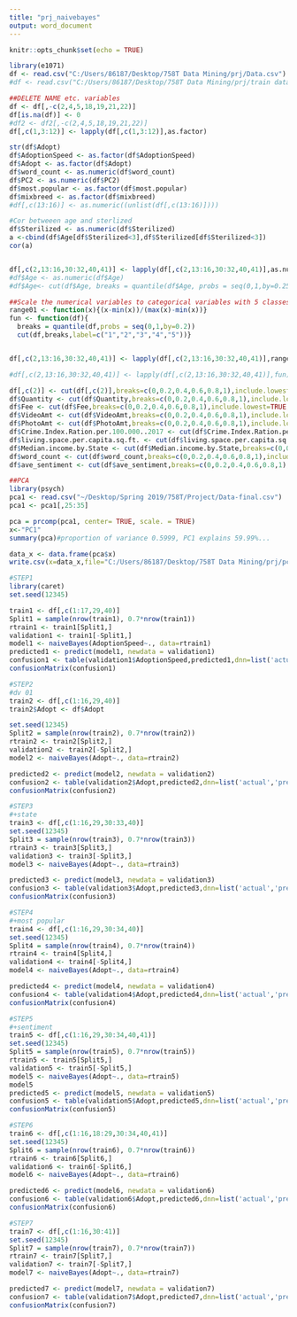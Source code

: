 ```yaml
---
title: "prj_naivebayes"
output: word_document
---
```


```r
knitr::opts_chunk$set(echo = TRUE)
```

```r
library(e1071)
df <- read.csv("C:/Users/86187/Desktop/758T Data Mining/prj/Data.csv")
#df <- read.csv("C:/Users/86187/Desktop/758T Data Mining/prj/train data.csv")

##DELETE NAME etc. variables
df <- df[,-c(2,4,5,18,19,21,22)]
df[is.na(df)] <- 0
#df2 <- df2[,-c(2,4,5,18,19,21,22)]
df[,c(1,3:12)] <- lapply(df[,c(1,3:12)],as.factor)

str(df$Adopt)
df$AdoptionSpeed <- as.factor(df$AdoptionSpeed)
df$Adopt <- as.factor(df$Adopt)
df$word_count <- as.numeric(df$word_count)
df$PC2 <- as.numeric(df$PC2)
df$most.popular <- as.factor(df$most.popular)
df$mixbreed <- as.factor(df$mixbreed)
#df[,c(13:16)] <- as.numeric((unlist(df[,c(13:16)])))

#Cor betweeen age and sterlized
df$Sterilized <- as.numeric(df$Sterilized)
a <-cbind(df$Age[df$Sterilized<3],df$Sterilized[df$Sterilized<3])
cor(a)


df[,c(2,13:16,30:32,40,41)] <- lapply(df[,c(2,13:16,30:32,40,41)],as.numeric)
#df$Age <- as.numeric(df$Age)
#df$Age<- cut(df$Age, breaks = quantile(df$Age, probs = seq(0,1,by=0.25)),label=c("1","2","3","4"))
```

```r
##Scale the numerical variables to categorical variables with 5 classes
range01 <- function(x){(x-min(x))/(max(x)-min(x))}
fun <- function(df){
  breaks = quantile(df,probs = seq(0,1,by=0.2))
  cut(df,breaks,label=c("1","2","3","4","5"))}


df[,c(2,13:16,30:32,40,41)] <- lapply(df[,c(2,13:16,30:32,40,41)],range01)

#df[,c(2,13:16,30:32,40,41)] <- lapply(df[,c(2,13:16,30:32,40,41)],fun)

df[,c(2)] <- cut(df[,c(2)],breaks=c(0,0.2,0.4,0.6,0.8,1),include.lowest=TRUE,label=c("1","2","3","4","5"))
df$Quantity <- cut(df$Quantity,breaks=c(0,0.2,0.4,0.6,0.8,1),include.lowest=TRUE,label=c("1","2","3","4","5"))
df$Fee <- cut(df$Fee,breaks=c(0,0.2,0.4,0.6,0.8,1),include.lowest=TRUE,label=c("1","2","3","4","5"))
df$VideoAmt <- cut(df$VideoAmt,breaks=c(0,0.2,0.4,0.6,0.8,1),include.lowest=TRUE,label=c("1","2","3","4","5"))
df$PhotoAmt <- cut(df$PhotoAmt,breaks=c(0,0.2,0.4,0.6,0.8,1),include.lowest=TRUE,label=c("1","2","3","4","5"))
df$Crime.Index.Ration.per.100.000..2017 <- cut(df$Crime.Index.Ration.per.100.000..2017,breaks=c(0,0.2,0.4,0.6,0.8,1),include.lowest=TRUE,label=c("1","2","3","4","5"))
df$living.space.per.capita.sq.ft. <- cut(df$living.space.per.capita.sq.ft.,breaks=c(0,0.2,0.4,0.6,0.8,1),include.lowest=TRUE,label=c("1","2","3","4","5"))
df$Median.income.by.State <- cut(df$Median.income.by.State,breaks=c(0,0.2,0.4,0.6,0.8,1),include.lowest=TRUE,label=c("1","2","3","4","5"))
df$word_count <- cut(df$word_count,breaks=c(0,0.2,0.4,0.6,0.8,1),include.lowest=TRUE,label=c("1","2","3","4","5"))
df$ave_sentiment <- cut(df$ave_sentiment,breaks=c(0,0.2,0.4,0.6,0.8,1),include.lowest=TRUE,label=c("1","2","3","4","5"))
```

```r
##PCA
library(psych)
pca1 <- read.csv("~/Desktop/Spring 2019/758T/Project/Data-final.csv")
pca1 <- pca1[,25:35]

pca = prcomp(pca1, center= TRUE, scale. = TRUE)
x<-"PC1"
summary(pca)#proportion of variance 0.5999, PC1 explains 59.99%...

data_x <- data.frame(pca$x)
write.csv(x=data_x,file="C:/Users/86187/Desktop/758T Data Mining/prj/pca.csv")
```
```r
#STEP1
library(caret)
set.seed(12345)

train1 <- df[,c(1:17,29,40)]
Split1 = sample(nrow(train1), 0.7*nrow(train1))
rtrain1 <- train1[Split1,]
validation1 <- train1[-Split1,]
model1 <- naiveBayes(AdoptionSpeed~., data=rtrain1)
predicted1 <- predict(model1, newdata = validation1)
confusion1 <- table(validation1$AdoptionSpeed,predicted1,dnn=list('actual','predicted'))
confusionMatrix(confusion1)
```


```r
#STEP2
#dv 01 
train2 <- df[,c(1:16,29,40)]
train2$Adopt <- df$Adopt

set.seed(12345)
Split2 = sample(nrow(train2), 0.7*nrow(train2))
rtrain2 <- train2[Split2,]
validation2 <- train2[-Split2,]
model2 <- naiveBayes(Adopt~., data=rtrain2)

predicted2 <- predict(model2, newdata = validation2)
confusion2 <- table(validation2$Adopt,predicted2,dnn=list('actual','predicted'))
confusionMatrix(confusion2)
```

```r
#STEP3
#+state
train3 <- df[,c(1:16,29,30:33,40)]
set.seed(12345)
Split3 = sample(nrow(train3), 0.7*nrow(train3))
rtrain3 <- train3[Split3,]
validation3 <- train3[-Split3,]
model3 <- naiveBayes(Adopt~., data=rtrain3)

predicted3 <- predict(model3, newdata = validation3)
confusion3 <- table(validation3$Adopt,predicted3,dnn=list('actual','predicted'))
confusionMatrix(confusion3)
```

```r
#STEP4
#+most popular
train4 <- df[,c(1:16,29,30:34,40)]
set.seed(12345)
Split4 = sample(nrow(train4), 0.7*nrow(train4))
rtrain4 <- train4[Split4,]
validation4 <- train4[-Split4,]
model4 <- naiveBayes(Adopt~., data=rtrain4)

predicted4 <- predict(model4, newdata = validation4)
confusion4 <- table(validation4$Adopt,predicted4,dnn=list('actual','predicted'))
confusionMatrix(confusion4)
```
```r
#STEP5
#+sentiment
train5 <- df[,c(1:16,29,30:34,40,41)]
set.seed(12345)
Split5 = sample(nrow(train5), 0.7*nrow(train5))
rtrain5 <- train5[Split5,]
validation5 <- train5[-Split5,]
model5 <- naiveBayes(Adopt~., data=rtrain5)
model5
predicted5 <- predict(model5, newdata = validation5)
confusion5 <- table(validation5$Adopt,predicted5,dnn=list('actual','predicted'))
confusionMatrix(confusion5)
```

```r
#STEP6
train6 <- df[,c(1:16,18:29,30:34,40,41)]
set.seed(12345)
Split6 = sample(nrow(train6), 0.7*nrow(train6))
rtrain6 <- train6[Split6,]
validation6 <- train6[-Split6,]
model6 <- naiveBayes(Adopt~., data=rtrain6)

predicted6 <- predict(model6, newdata = validation6)
confusion6 <- table(validation6$Adopt,predicted6,dnn=list('actual','predicted'))
confusionMatrix(confusion6)
```

```r
#STEP7
train7 <- df[,c(1:16,30:41)]
set.seed(12345)
Split7 = sample(nrow(train7), 0.7*nrow(train7))
rtrain7 <- train7[Split7,]
validation7 <- train7[-Split7,]
model7 <- naiveBayes(Adopt~., data=rtrain7)

predicted7 <- predict(model7, newdata = validation7)
confusion7 <- table(validation7$Adopt,predicted7,dnn=list('actual','predicted'))
confusionMatrix(confusion7)
```
